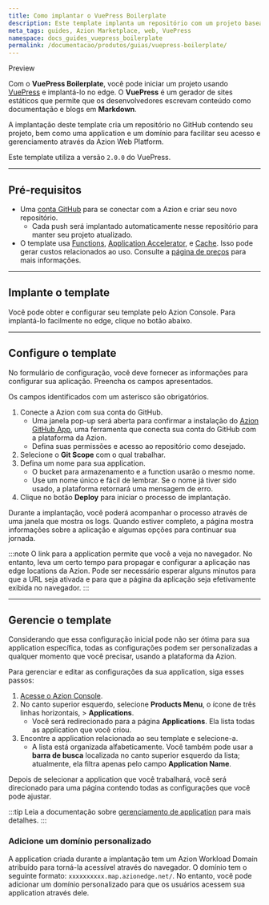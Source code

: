 ```yaml
---
title: Como implantar o VuePress Boilerplate
description: Este template implanta um repositório com um projeto baseado no VuePress.
meta_tags: guides, Azion Marketplace, web, VuePress
namespace: docs_guides_vuepress_boilerplate
permalink: /documentacao/produtos/guias/vuepress-boilerplate/
---
```



<Tag severity="info" client:only="vue">
Preview
</Tag>

Com o **VuePress Boilerplate**, você pode iniciar um projeto usando [VuePress](https://vuepress.vuejs.org/guide/introduction.html) e implantá-lo no edge. O **VuePress** é um gerador de sites estáticos que permite que os desenvolvedores escrevam conteúdo como documentação e blogs em **Markdown**.

A implantação deste template cria um repositório no GitHub contendo seu projeto, bem como uma application e um domínio para facilitar seu acesso e gerenciamento através da Azion Web Platform.

Este template utiliza a versão `2.0.0` do VuePress.

---

## Pré-requisitos

- Uma [conta GitHub](https://github.com/signup) para se conectar com a Azion e criar seu novo repositório.
    - Cada push será implantado automaticamente nesse repositório para manter seu projeto atualizado.
- O template usa [Functions](/pt-br/documentacao/produtos/build/applications/functions/), [Application Accelerator](/pt-br/documentacao/produtos/build/applications/application-accelerator/), e [Cache](/pt-br/documentacao/produtos/build/applications/cache/). Isso pode gerar custos relacionados ao uso. Consulte a [página de preços](/pt-br/documentacao/produtos/precos/) para mais informações.

---

## Implante o template

Você pode obter e configurar seu template pelo Azion Console. Para implantá-lo facilmente no edge, clique no botão abaixo.

  <LinkButton
    label="Implantar"
    link="https://console.azion.com/create/vuepress-boilerplate/"
    icon="ai ai-azion"
    icon-pos="left"
  />

---

## Configure o template

No formulário de configuração, você deve fornecer as informações para configurar sua aplicação. Preencha os campos apresentados. 

Os campos identificados com um asterisco são obrigatórios.

1. Conecte a Azion com sua conta do GitHub.
    - Uma janela pop-up será aberta para confirmar a instalação do [Azion GitHub App](/pt-br/documentacao/produtos/guias/azion-github-app/), uma ferramenta que conecta sua conta do GitHub com a plataforma da Azion.
    - Defina suas permissões e acesso ao repositório como desejado.
2. Selecione o **Git Scope** com o qual trabalhar.
3. Defina um nome para sua application.
    - O bucket para armazenamento e a function usarão o mesmo nome.
    - Use um nome único e fácil de lembrar. Se o nome já tiver sido usado, a plataforma retornará uma mensagem de erro.
4. Clique no botão **Deploy** para iniciar o processo de implantação.

Durante a implantação, você poderá acompanhar o processo através de uma janela que mostra os logs. Quando estiver completo, a página mostra informações sobre a aplicação e algumas opções para continuar sua jornada.

:::note
O link para a application permite que você a veja no navegador. No entanto, leva um certo tempo para propagar e configurar a aplicação nas edge locations da Azion. Pode ser necessário esperar alguns minutos para que a URL seja ativada e para que a página da aplicação seja efetivamente exibida no navegador.
:::

---

## Gerencie o template

Considerando que essa configuração inicial pode não ser ótima para sua application específica, todas as configurações podem ser personalizadas a qualquer momento que você precisar, usando a plataforma da Azion.

Para gerenciar e editar as configurações da sua application, siga esses passos:

1. [Acesse o Azion Console](https://console.azion.com).
2. No canto superior esquerdo, selecione **Products Menu**, o ícone de três linhas horizontais, > **Applications**.
    - Você será redirecionado para a página **Applications**. Ela lista todas as application que você criou.
3. Encontre a application relacionada ao seu template e selecione-a.
    - A lista está organizada alfabeticamente. Você também pode usar a **barra de busca** localizada no canto superior esquerdo da lista; atualmente, ela filtra apenas pelo campo **Application Name**.

Depois de selecionar a application que você trabalhará, você será direcionado para uma página contendo todas as configurações que você pode ajustar.

:::tip
Leia a documentação sobre [gerenciamento de application](/pt-br/documentacao/produtos/build/edge-application/primeiros-passos/) para mais detalhes.
:::

### Adicione um domínio personalizado

A application criada durante a implantação tem um Azion Workload Domain atribuído para torná-la acessível através do navegador. O domínio tem o seguinte formato: `xxxxxxxxxx.map.azionedge.net/`. No entanto, você pode adicionar um domínio personalizado para que os usuários acessem sua application através dele.


<LinkButton link="/pt-br/documentacao/produtos/guias/configurar-dominio/" label="Ir para o guia de configuração de domínio" severity="secondary" /> 

